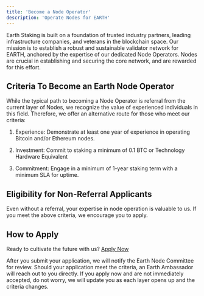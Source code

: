 ```yaml
---
title: 'Become a Node Operator'
description: 'Operate Nodes for EARTH'
---
```

Earth Staking is built on a foundation of trusted industry partners, leading infrastructure companies, and veterans in the blockchain space. Our mission is to establish a robust and sustainable validator network for EARTH, anchored by the expertise of our dedicated Node Operators. Nodes are crucial in establishing and securing the core network, and are rewarded for this effort.

## Criteria To Become an Earth Node Operator
While the typical path to becoming a Node Operator is referral from the current layer of Nodes, we recognize the value of experienced individuals in this field. Therefore, we offer an alternative route for those who meet our criteria:

1. Experience: Demonstrate at least one year of experience in operating Bitcoin and/or Ethereum nodes.

2. Investment: Commit to staking a minimum of 0.1 BTC or Technology Hardware Equivalent  

3. Commitment: Engage in a minimum of 1-year staking term with a minimum SLA for uptime.

## Eligibility for Non-Referral Applicants
Even without a referral, your expertise in node operation is valuable to us. If you meet the above criteria, we encourage you to apply.

## How to Apply

Ready to cultivate the future with us? [Apply Now](https://earthstaking.typeform.com/to/bM6iXb4c)

After you submit your application, we will notify the Earth Node Committee for review. Should your application meet the criteria, an Earth Ambassador will reach out to you directly. If you apply now and are not immediately accepted, do not worry, we will update you as each layer opens up and the criteria changes. 
